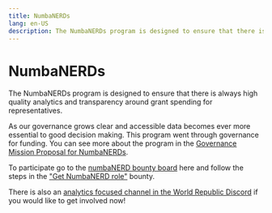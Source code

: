 ```yaml
---
title: NumbaNERDs 
lang: en-US
description: The NumbaNERDs program is designed to ensure that there is always high quality analytics and transparency around grant spending for representatives.
---
```


# NumbaNERDs 

The NumbaNERDs program is designed to ensure that there is always high quality analytics and transparency around grant spending for representatives. 

As our governance grows clear and accessible data becomes ever more essential to good decision making. This program went through governance for funding. You can see more about the program in the [Governance Mission Proposal for NumbaNERDs](https://gov.optimism.io/t/ready-numbanerd-program/6086). 

To participate go to the [numbaNERD bounty board](https://app.dework.xyz/optimism-community/main-space-35638) here and follow the steps in the ["Get NumbaNERD role"](https://app.dework.xyz/optimism-community/main-space-35638?taskId=5e37c82e-9d2b-4b7c-bad9-c20e4e1f6d60) bounty. 

There is also an [analytics focused channel in the World Republic Discord](https://discord.com/channels/667044843901681675/928227180603899924) if you would like to get involved now! 